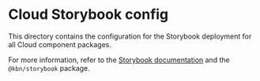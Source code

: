 # Cloud Storybook config

This directory contains the configuration for the Storybook deployment for all Cloud component packages.

For more information, refer to the [Storybook documentation](https://storybook.js.org/docs/react/configure/overview) and the `@kbn/storybook` package.
